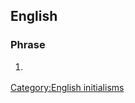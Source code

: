 {{also|TTYL}}
==English==

===Phrase===
{{en-phrase}}

# {{lb|en|Internet}} {{alternative form of|lang=en|TTYL}}


[[Category:English initialisms]]